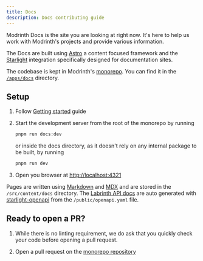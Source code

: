 ```yaml
---
title: Docs
description: Docs contributing guide
---
```



Modrinth Docs is the site you are looking at right now. It's here to help us work with Modrinth's projects and provide various information.

The Docs are built using [Astro](https://astro.build) a content focused framework and the [Starlight](https://starlight.astro.build) integration specifically designed for documentation sites.

The codebase is kept in Modrinth's [monorepo](https://github.com/modrinth/code). You can find it in the [`/apps/docs`](https://github.com/modrinth/code/tree/main/apps/docs) directory.

## Setup

<Steps>

1. Follow [Getting started](/contributing/getting-started#installation) guide

2. Start the development server from the root of the monorepo by running
    ```bash
    pnpm run docs:dev
    ```
    
    or inside the docs directory, as it doesn't rely on any internal package to be built, by running
    ```bash
    pnpm run dev
    ```

2. Open you browser at [http://localhost:4321](http://localhost:4321)

</Steps>

Pages are written using [Markdown](https://www.markdownguide.org/basic-syntax) and [MDX](https://mdxjs.com) and are stored in the `/src/content/docs` directory.
The [Labrinth API docs](/api) are auto generated with [starlight-openapi](https://github.com/HiDeoo/starlight-openapi) from the `/public/openapi.yaml` file.


## Ready to open a PR?

<Steps>

1. While there is no linting requirement, we do ask that you quickly check your code before opening a pull request.

1. Open a pull request on the [monorepo repository](https://github.com/modrinth/code)

</Steps>